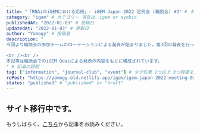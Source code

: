 ```yaml
---
title: "「RNAiのiGEMにおける応用」- iGEM Japan 2022 定例会 (輪読会) #3" # タイトル
category: "igem" # カテゴリー 現在は、igem or synbio
publishedAt: "2022-01-03" # 投稿日
updatedAt: "2022-01-03" # 更新日
author: "Yomogy" # 投稿者
description: "
今回より輪読会の参加チームのローテーションによる発表が始まりました。第3回の発表を行ったのは、九州大学に拠点を置くiGEM Qdaiです。

<br /><br />
本記事は輪読会でのiGEM Qdaiによる発表の内容をもとに構成されています。
" # 記事の説明
tag: ["information", "journal-club", "event"] # タグ任意 1つ以上 3つ程度まで
rePost: "https://yomogy-old.netlify.app/igem/igem-japan-2022-meeting-03" # 記事の転載の場合は"url"を記入。例 : "https//yomogy"
status: "published" # "published" or "draft"
---
```


## サイト移行中です。

もうしばらく、[こちら](https://yomogy-old.netlify.app/igem/igem-japan-2022-meeting-03)から記事をお読みください。
